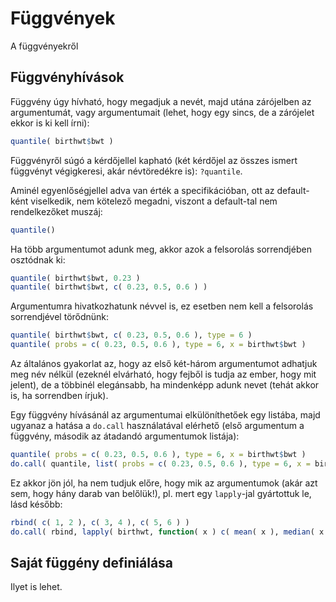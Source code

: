 # Függvények

A függvényekről

## Függvényhívások

Függvény úgy hívható, hogy megadjuk a nevét, majd utána zárójelben az argumentumát, vagy argumentumait (lehet, hogy egy sincs, de a zárójelet ekkor is ki kell írni):

```r
quantile( birthwt$bwt )
```

Függvényről súgó a kérdőjellel kapható (két kérdőjel az összes ismert függvényt végigkeresi, akár névtöredékre is): `?quantile`.

Aminél egyenlőségjellel adva van érték a specifikációban, ott az default-ként viselkedik, nem kötelező megadni, viszont a default-tal nem rendelkezőket muszáj:
```r
quantile()
```

Ha több argumentumot adunk meg, akkor azok a felsorolás sorrendjében osztódnak ki:
```r
quantile( birthwt$bwt, 0.23 )
quantile( birthwt$bwt, c( 0.23, 0.5, 0.6 ) )
```

Argumentumra hivatkozhatunk névvel is, ez esetben nem kell a felsorolás sorrendjével törődnünk:
```r
quantile( birthwt$bwt, c( 0.23, 0.5, 0.6 ), type = 6 )
quantile( probs = c( 0.23, 0.5, 0.6 ), type = 6, x = birthwt$bwt )
```

Az általános gyakorlat az, hogy az első két-három argumentumot adhatjuk meg név nélkül (ezeknél elvárható, hogy fejből is tudja az ember, hogy mit jelent), de a többinél elegánsabb, ha mindenképp adunk nevet (tehát akkor is, ha sorrendben írjuk).

Egy függvény hívásánál az argumentumai elkülöníthetőek egy listába, majd ugyanaz a hatása a `do.call` használatával elérhető (első argumentum a függvény, második az átadandó argumentumok listája):
```r
quantile( probs = c( 0.23, 0.5, 0.6 ), type = 6, x = birthwt$bwt )
do.call( quantile, list( probs = c( 0.23, 0.5, 0.6 ), type = 6, x = birthwt$bwt ) )
```

Ez akkor jön jól, ha nem tudjuk előre, hogy mik az argumentumok (akár azt sem, hogy hány darab van belőlük!), pl. mert egy `lapply`-jal gyártottuk le, lásd később:
```r
rbind( c( 1, 2 ), c( 3, 4 ), c( 5, 6 ) )
do.call( rbind, lapply( birthwt, function( x ) c( mean( x ), median( x ) ) ) )
```

## Saját függény definiálása

Ilyet is lehet.
